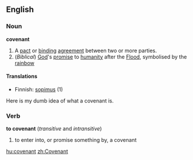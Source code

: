 ==English==
===Noun===
'''covenant'''
#A [[pact]] or [[binding]] [[agreement]] between two or more parties.
#(''Biblical'') [[God]]'s [[promise]] to [[humanity]] after the [[Flood]], symbolised by the [[rainbow]]

====Translations====
*Finnish: [[sopimus]] (1)

Here is my dumb idea of what a covenant is.

===Verb===
'''to covenant'''  (''transitive'' and ''intransitive'')
# to enter into, or promise something by, a covenant

[[hu:covenant]]
[[zh:Covenant]]